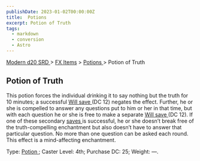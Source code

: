 ```yaml
---
publishDate: 2023-01-02T00:00:00Z
title:  Potions 
excerpt: Potion of Truth
tags:
  - markdown
  - conversion
  - Astro
---
```


[ Modern d20 SRD ](/#modernD20) > [ FX Items](modern-d20-srd-fx-items-index) > [ Potions ](modern-d20-srd-fx-items-potions) > Potion of Truth

##  Potion of Truth

This potion forces the individual drinking it to say nothing but the truth for
10 minutes; a successful [ Will save ](modern-d20-srd-basics-saving-throws)
(DC 12) negates the effect. Further, he or she is compelled to answer any
questions put to him or her in that time, but with each question he or she is
free to make a separate [ Will save ](modern-d20-srd-basics-saving-throws) (DC
12). If one of these secondary [ saves ](modern-d20-srd-basics-saving-throws)
is successful, he or she doesn’t break free of the truth-compelling
enchantment but also doesn’t have to answer that particular question. No more
than one question can be asked each round. This effect is a mind-affecting
enchantment.

Type: [ Potion ](modern-d20-srd-fx-items-potions) ; Caster Level: 4th;
Purchase DC: 25; Weight: —.

